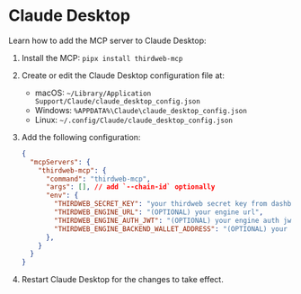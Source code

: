 # Claude Desktop

Learn how to add the MCP server to Claude Desktop:

1. Install the MCP: `pipx install thirdweb-mcp`

2. Create or edit the Claude Desktop configuration file at:
   - macOS: `~/Library/Application Support/Claude/claude_desktop_config.json`
   - Windows: `%APPDATA%\Claude\claude_desktop_config.json`
   - Linux: `~/.config/Claude/claude_desktop_config.json`

3. Add the following configuration:

   ```json
   {
     "mcpServers": {
       "thirdweb-mcp": {
         "command": "thirdweb-mcp",
         "args": [], // add `--chain-id` optionally
         "env": {
           "THIRDWEB_SECRET_KEY": "your thirdweb secret key from dashboard",
           "THIRDWEB_ENGINE_URL": "(OPTIONAL) your engine url",
           "THIRDWEB_ENGINE_AUTH_JWT": "(OPTIONAL) your engine auth jwt",
           "THIRDWEB_ENGINE_BACKEND_WALLET_ADDRESS": "(OPTIONAL) your engine backend wallet address",           
         },
       }
     }
   }
   ```

4. Restart Claude Desktop for the changes to take effect.